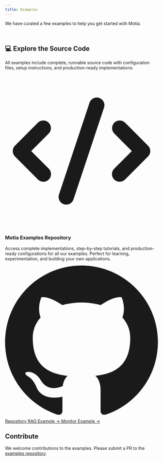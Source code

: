 ```yaml
---
title: Examples
---
```


We have curated a few examples to help you get started with Motia.

<Cards>
  <Card
    title="Multi-Language Data Processing"
    href="/docs/examples/multi-language-data-processing"
    description="A real-world example of a multi-language data processing flow"
  />
  <Card
    title="Sentiment Analysis"
    href="/docs/examples/sentiment-analysis"
    description="Sometimes you don't just want a simple “prompt => response.” Instead, you want the LLM to decide how to proceed A real-world example of a sentiment analysis flow"
  />
  <Card
    title="RAG with Docling and Weaviate"
    href="/docs/examples/rag-docling-weaviate"
    description="A real-world example of a RAG flow using Docling and Weaviate"
  />
  <Card
    title="Uptime Monitor"
    href="/docs/examples/uptime-discord-monitor"
    description="A real-world example of a uptime monitor flow"
  />
</Cards>


<br/>

## 💻 Explore the Source Code

All examples include complete, runnable source code with configuration files, setup instructions, and production-ready implementations:

<div className="not-prose">
  <div className="bg-gradient-to-r from-indigo-50 to-purple-50 border border-indigo-200 rounded-lg p-6 my-6">
    <div className="flex items-start space-x-4">
      <div className="flex-shrink-0">
        <svg className="w-8 h-8 text-indigo-600" fill="currentColor" viewBox="0 0 20 20">
          <path fillRule="evenodd" d="M12.316 3.051a1 1 0 01.633 1.265l-4 12a1 1 0 11-1.898-.632l4-12a1 1 0 011.265-.633zM5.707 6.293a1 1 0 010 1.414L3.414 10l2.293 2.293a1 1 0 11-1.414 1.414l-3-3a1 1 0 010-1.414l3-3a1 1 0 011.414 0zm8.586 0a1 1 0 011.414 0l3 3a1 1 0 010 1.414l-3 3a1 1 0 11-1.414-1.414L16.586 10l-2.293-2.293a1 1 0 010-1.414z" clipRule="evenodd" />
        </svg>
      </div>
      <div className="flex-1">
        <h3 className="text-lg font-semibold text-gray-900 mb-2">Motia Examples Repository</h3>
        <p className="text-gray-600 mb-4">Access complete implementations, step-by-step tutorials, and production-ready configurations for all our examples. Perfect for learning, experimentation, and building your own applications.</p>
        <div className="grid grid-cols-1 sm:grid-cols-3 gap-3">
          <a 
            href="https://github.com/MotiaDev/motia-examples" 
            target="_blank" 
            rel="noopener noreferrer"
            className="inline-flex items-center justify-center px-4 py-2 bg-indigo-600 hover:bg-indigo-700 text-white font-medium rounded-md transition-colors duration-200"
          >
            <svg className="w-4 h-4 mr-2" fill="currentColor" viewBox="0 0 24 24">
              <path d="M12 0C5.374 0 0 5.373 0 12 0 17.302 3.438 21.8 8.207 23.387c.599.111.793-.261.793-.577v-2.234c-3.338.726-4.033-1.416-4.033-1.416-.546-1.387-1.333-1.756-1.333-1.756-1.089-.745.083-.729.083-.729 1.205.084 1.839 1.237 1.839 1.237 1.07 1.834 2.807 1.304 3.492.997.107-.775.418-1.305.762-1.604-2.665-.305-5.467-1.334-5.467-5.931 0-1.311.469-2.381 1.236-3.221-.124-.303-.535-1.524.117-3.176 0 0 1.008-.322 3.301 1.23A11.509 11.509 0 0112 5.803c1.02.005 2.047.138 3.006.404 2.291-1.552 3.297-1.23 3.297-1.23.653 1.653.242 2.874.118 3.176.77.84 1.235 1.911 1.235 3.221 0 4.609-2.807 5.624-5.479 5.921.43.372.823 1.102.823 2.222v3.293c0 .319.192.694.801.576C20.566 21.797 24 17.3 24 12c0-6.627-5.373-12-12-12z"/>
            </svg>
            Repository
          </a>
          <a 
            href="https://github.com/MotiaDev/motia-examples/tree/main/examples/rag-docling-weaviate-agent" 
            target="_blank" 
            rel="noopener noreferrer"
            className="inline-flex items-center justify-center px-4 py-2 bg-gray-100 hover:bg-gray-200 text-gray-800 font-medium rounded-md transition-colors duration-200"
          >
            RAG Example →
          </a>
          <a 
            href="https://github.com/MotiaDev/motia-examples/tree/main/examples/motia-uptime-monitor" 
            target="_blank" 
            rel="noopener noreferrer"
            className="inline-flex items-center justify-center px-4 py-2 bg-gray-100 hover:bg-gray-200 text-gray-800 font-medium rounded-md transition-colors duration-200"
          >
            Monitor Example →
          </a>
        </div>
      </div>
    </div>
  </div>
</div>

## Contribute

We welcome contributions to the examples. Please submit a PR to the [examples repository](https://github.com/motiadev/motia-examples).
